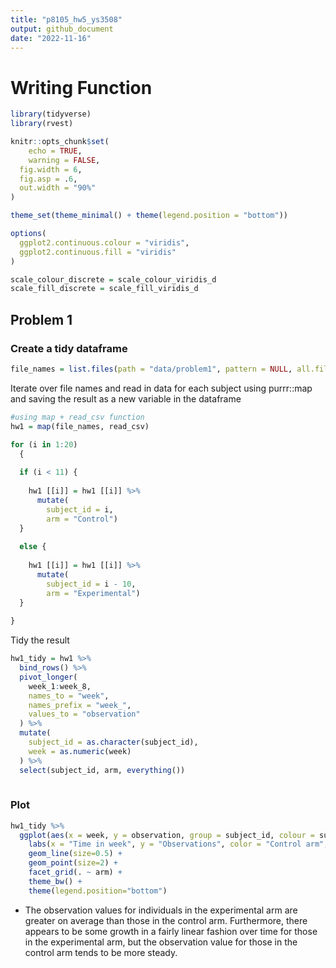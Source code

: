 ```yaml
---
title: "p8105_hw5_ys3508"
output: github_document
date: "2022-11-16"
---
```

# Writing Function
```r
library(tidyverse)
library(rvest)

knitr::opts_chunk$set(
	echo = TRUE,
	warning = FALSE,
  fig.width = 6,
  fig.asp = .6,
  out.width = "90%"
)

theme_set(theme_minimal() + theme(legend.position = "bottom"))

options(
  ggplot2.continuous.colour = "viridis",
  ggplot2.continuous.fill = "viridis"
)

scale_colour_discrete = scale_colour_viridis_d
scale_fill_discrete = scale_fill_viridis_d
```


## Problem 1
### Create a tidy dataframe
```r
file_names = list.files(path = "data/problem1", pattern = NULL, all.files = FALSE, full.names = TRUE)
```

Iterate over file names and read in data for each subject using purrr::map and saving the result as a new variable in the dataframe
```r
#using map + read_csv function
hw1 = map(file_names, read_csv)

for (i in 1:20) 
  {
  
  if (i < 11) {
    
    hw1 [[i]] = hw1 [[i]] %>% 
      mutate(
        subject_id = i,
        arm = "Control")
  }
  
  else {
    
    hw1 [[i]] = hw1 [[i]] %>% 
      mutate(
        subject_id = i - 10,
        arm = "Experimental")
  }
  
}

```
Tidy the result

```r
hw1_tidy = hw1 %>%
  bind_rows() %>% 
  pivot_longer(
    week_1:week_8,
    names_to = "week",
    names_prefix = "week_",
    values_to = "observation"
  ) %>%  
  mutate(
    subject_id = as.character(subject_id),
    week = as.numeric(week)
  ) %>% 
  select(subject_id, arm, everything())
 
```

### Plot

```r
hw1_tidy %>% 
  ggplot(aes(x = week, y = observation, group = subject_id, colour = subject_id)) +
    labs(x = "Time in week", y = "Observations", color = "Control arm", title = "Observations on each subject over time") + 
    geom_line(size=0.5) +
    geom_point(size=2) +
    facet_grid(. ~ arm) +
    theme_bw() +
    theme(legend.position="bottom")

```

* The observation values for individuals in the experimental arm are greater on average than those in the control arm. Furthermore, there appears to be some growth in a fairly linear fashion over time for those in the experimental arm, but the observation value for those in the control arm tends to be more steady.



